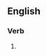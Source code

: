 ==English==

===Verb===
{{head|en|verb form}}

# {{present participle of|nostrificate|lang=en|nocat=1}}